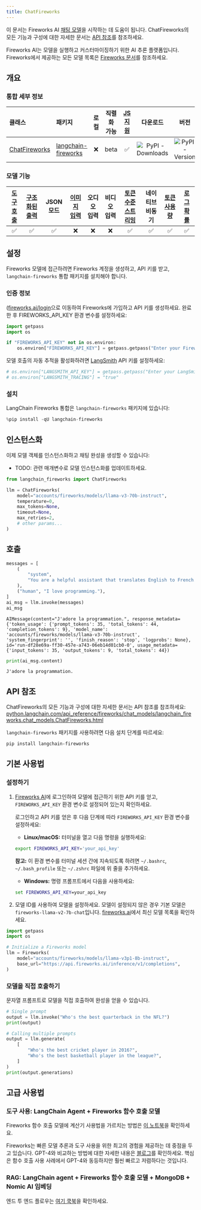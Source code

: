 ```yaml
---
title: ChatFireworks
---
```


이 문서는 Fireworks AI [채팅 모델](/oss/langchain/models)을 시작하는 데 도움이 됩니다. ChatFireworks의 모든 기능과 구성에 대한 자세한 문서는 [API 참조](https://python.langchain.com/api_reference/fireworks/chat_models/langchain_fireworks.chat_models.ChatFireworks.html)를 참조하세요.

Fireworks AI는 모델을 실행하고 커스터마이징하기 위한 AI 추론 플랫폼입니다. Fireworks에서 제공하는 모든 모델 목록은 [Fireworks 문서](https://fireworks.ai/models)를 참조하세요.

## 개요

### 통합 세부 정보

| 클래스 | 패키지 | 로컬 | 직렬화 가능 | [JS 지원](https://js.langchain.com/docs/integrations/chat/fireworks) | 다운로드 | 버전 |
| :--- | :--- | :---: | :---: |  :---: | :---: | :---: |
| [ChatFireworks](https://python.langchain.com/api_reference/fireworks/chat_models/langchain_fireworks.chat_models.ChatFireworks.html) | [langchain-fireworks](https://python.langchain.com/api_reference/fireworks/index.html) | ❌ | beta | ✅ | ![PyPI - Downloads](https://img.shields.io/pypi/dm/langchain-fireworks?style=flat-square&label=%20) | ![PyPI - Version](https://img.shields.io/pypi/v/langchain-fireworks?style=flat-square&label=%20) |

### 모델 기능

| [도구 호출](/oss/langchain/tools) | [구조화된 출력](/oss/langchain/structured-output) | JSON 모드 | [이미지 입력](/oss/langchain/messages#multimodal) | 오디오 입력 | 비디오 입력 | [토큰 수준 스트리밍](/oss/langchain/streaming/) | 네이티브 비동기 | [토큰 사용량](/oss/langchain/models#token-usage) | [로그 확률](/oss/langchain/models#log-probabilities) |
| :---: | :---: | :---: | :---: |  :---: | :---: | :---: | :---: | :---: | :---: |
| ✅ | ✅ | ✅ | ❌ | ❌ | ❌ | ✅ | ✅ | ✅ | ✅ |

## 설정

Fireworks 모델에 접근하려면 Fireworks 계정을 생성하고, API 키를 받고, `langchain-fireworks` 통합 패키지를 설치해야 합니다.

### 인증 정보

([fireworks.ai/login](https://fireworks.ai/login)으로 이동하여 Fireworks에 가입하고 API 키를 생성하세요. 완료한 후 FIREWORKS_API_KEY 환경 변수를 설정하세요:

```python
import getpass
import os

if "FIREWORKS_API_KEY" not in os.environ:
    os.environ["FIREWORKS_API_KEY"] = getpass.getpass("Enter your Fireworks API key: ")
```

모델 호출의 자동 추적을 활성화하려면 [LangSmith](https://docs.smith.langchain.com/) API 키를 설정하세요:

```python
# os.environ["LANGSMITH_API_KEY"] = getpass.getpass("Enter your LangSmith API key: ")
# os.environ["LANGSMITH_TRACING"] = "true"
```

### 설치

LangChain Fireworks 통합은 `langchain-fireworks` 패키지에 있습니다:

```python
%pip install -qU langchain-fireworks
```

## 인스턴스화

이제 모델 객체를 인스턴스화하고 채팅 완성을 생성할 수 있습니다:

- TODO: 관련 매개변수로 모델 인스턴스화를 업데이트하세요.

```python
from langchain_fireworks import ChatFireworks

llm = ChatFireworks(
    model="accounts/fireworks/models/llama-v3-70b-instruct",
    temperature=0,
    max_tokens=None,
    timeout=None,
    max_retries=2,
    # other params...
)
```

## 호출

```python
messages = [
    (
        "system",
        "You are a helpful assistant that translates English to French. Translate the user sentence.",
    ),
    ("human", "I love programming."),
]
ai_msg = llm.invoke(messages)
ai_msg
```

```output
AIMessage(content="J'adore la programmation.", response_metadata={'token_usage': {'prompt_tokens': 35, 'total_tokens': 44, 'completion_tokens': 9}, 'model_name': 'accounts/fireworks/models/llama-v3-70b-instruct', 'system_fingerprint': '', 'finish_reason': 'stop', 'logprobs': None}, id='run-df28e69a-ff30-457e-a743-06eb14d01cb0-0', usage_metadata={'input_tokens': 35, 'output_tokens': 9, 'total_tokens': 44})
```

```python
print(ai_msg.content)
```

```output
J'adore la programmation.
```

## API 참조

ChatFireworks의 모든 기능과 구성에 대한 자세한 문서는 API 참조를 참조하세요: [python.langchain.com/api_reference/fireworks/chat_models/langchain_fireworks.chat_models.ChatFireworks.html](https://python.langchain.com/api_reference/fireworks/chat_models/langchain_fireworks.chat_models.ChatFireworks.html)



`langchain-fireworks` 패키지를 사용하려면 다음 설치 단계를 따르세요:

```bash
pip install langchain-fireworks
```

## 기본 사용법

### 설정하기

1. [Fireworks AI](http://fireworks.ai/)에 로그인하여 모델에 접근하기 위한 API 키를 얻고, `FIREWORKS_API_KEY` 환경 변수로 설정되어 있는지 확인하세요.

    로그인하고 API 키를 얻은 후 다음 단계에 따라 `FIREWORKS_API_KEY` 환경 변수를 설정하세요:
    - **Linux/macOS:** 터미널을 열고 다음 명령을 실행하세요:

    ```bash
    export FIREWORKS_API_KEY='your_api_key'
    ```

    **참고:** 이 환경 변수를 터미널 세션 간에 지속되도록 하려면 `~/.bashrc`, `~/.bash_profile` 또는 `~/.zshrc` 파일에 위 줄을 추가하세요.

    - **Windows:** 명령 프롬프트에서 다음을 사용하세요:

    ```cmd
    set FIREWORKS_API_KEY=your_api_key
    ```

2. 모델 ID를 사용하여 모델을 설정하세요. 모델이 설정되지 않은 경우 기본 모델은 `fireworks-llama-v2-7b-chat`입니다. [fireworks.ai](https://fireworks.ai/models)에서 최신 모델 목록을 확인하세요.

```python
import getpass
import os

# Initialize a Fireworks model
llm = Fireworks(
    model="accounts/fireworks/models/llama-v3p1-8b-instruct",
    base_url="https://api.fireworks.ai/inference/v1/completions",
)
```

### 모델을 직접 호출하기

문자열 프롬프트로 모델을 직접 호출하여 완성을 얻을 수 있습니다.

```python
# Single prompt
output = llm.invoke("Who's the best quarterback in the NFL?")
print(output)
```

```python
# Calling multiple prompts
output = llm.generate(
    [
        "Who's the best cricket player in 2016?",
        "Who's the best basketball player in the league?",
    ]
)
print(output.generations)
```

## 고급 사용법

### 도구 사용: LangChain Agent + Fireworks 함수 호출 모델

Fireworks 함수 호출 모델에 계산기 사용법을 가르치는 방법은 [이 노트북](https://github.com/fw-ai/cookbook/blob/main/learn/function-calling/notebooks_langchain/fireworks_langchain_tool_usage.ipynb)을 확인하세요.

Fireworks는 빠른 모델 추론과 도구 사용을 위한 최고의 경험을 제공하는 데 중점을 두고 있습니다. GPT-4와 비교하는 방법에 대한 자세한 내용은 [블로그](https://fireworks.ai/blog/firefunction-v1-gpt-4-level-function-calling)를 확인하세요. 핵심은 함수 호출 사용 사례에서 GPT-4와 동등하지만 훨씬 빠르고 저렴하다는 것입니다.

### RAG: LangChain agent + Fireworks 함수 호출 모델 + MongoDB + Nomic AI 임베딩

엔드 투 엔드 플로우는 [여기 쿡북](https://github.com/fw-ai/cookbook/blob/main/integrations/MongoDB/project_rag_with_mongodb/mongodb_agent.ipynb)을 확인하세요.
